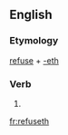 ==English==

===Etymology===
[[refuse]] + [[-eth]]

===Verb===
{{head|en|verb form}}

# {{en-archaic third-person singular of|refuse}}

[[fr:refuseth]]